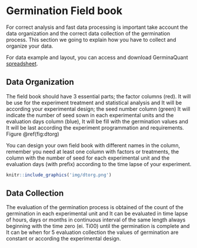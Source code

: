 # Germination Field book

For correct analysis and fast data processing is important take account the data organization and the correct data collection of the germination process. This section we going to explain how you have to collect and organize your data.

For data example and layout, you can access and download GerminaQuant [spreadsheet](https://docs.google.com/spreadsheets/d/1QziIXGOwb8cl3GaARJq6Ez6aU7vND_UHKJnFcAKx0VI/edit#gid=667855537).


## Data Organization

The field book should have 3 essential parts; the factor columns (red). It will be use for the experiment treatment and statistical analysis and It will be according your experimental design; the seed number column (green) It will indicate the number of seed sown in each experimental units and the evaluation days column (blue), It will be fill with the germination values and It will be last according the experiment programmation and requirements. Figure \@ref(fig:dtorg)

You can design your own field book with different names in the column, remember you need at least  one column with factors or treatments, the column with the number of seed for each experimental unit and the evaluation days (with prefix) according to the time lapse of your experiment.


```r
knitr::include_graphics('img/dtorg.png')
```

## Data Collection

The evaluation of the germination process is obtained of the count of the germination in each experimental unit and It can be evaluated in time lapse of hours, days or months in continuous interval of the same length always beginning with the time zero (ei. Ti00) until the germination is complete and It can be when for 5 evaluation collection the values of germination are constant or according the experimental design.

